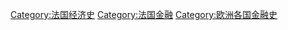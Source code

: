 [[Category:法国经济史|Category:法国经济史]]
[[Category:法国金融|Category:法国金融]]
[[Category:欧洲各国金融史|Category:欧洲各国金融史]]